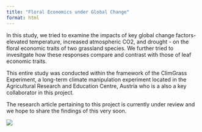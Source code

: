 ```yaml
---
title: "Floral Economics under Global Change"
format: html
---
```


In this study, we tried to examine the impacts of key global change factors-elevated temperature, increased atmospheric CO2, and drought - on the floral economic traits of two grassland species. We further tried to invesitgate how these responses compare and contrast with those of leaf economic traits. 

This entire study was conducted within the framework of the ClimGrass Experiment, a long-term climate manipulation experiment located in the Agricultural Research and Education Centre, Austria who is a also a key collaborator in this project.

The research article pertaining to this project is currently under review and we hope to share the findings of this very soon.

![](IMG_1150 Large.jpeg)
